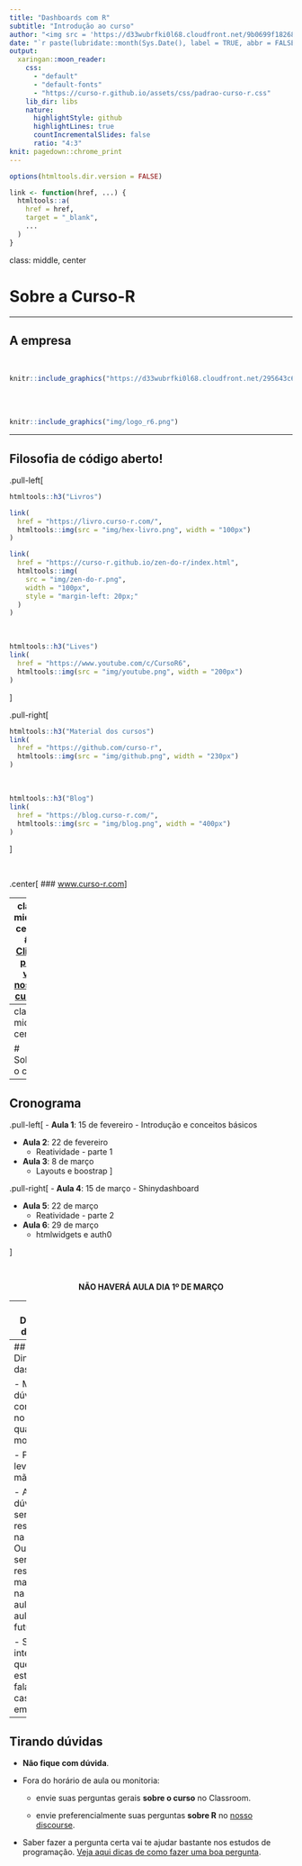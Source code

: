 ```yaml
---
title: "Dashboards com R"
subtitle: "Introdução ao curso"
author: "<img src = 'https://d33wubrfki0l68.cloudfront.net/9b0699f18268059bdd2e5c21538a29eade7cbd2b/67e5c/img/logo/cursor1-5.png' width = '30%'>"
date: "`r paste(lubridate::month(Sys.Date(), label = TRUE, abbr = FALSE), 'de', lubridate::year(Sys.Date()))`"
output:
  xaringan::moon_reader:
    css: 
      - "default"
      - "default-fonts"
      - "https://curso-r.github.io/assets/css/padrao-curso-r.css"
    lib_dir: libs
    nature:
      highlightStyle: github
      highlightLines: true
      countIncrementalSlides: false
      ratio: "4:3"
knit: pagedown::chrome_print
---
```

```r
options(htmltools.dir.version = FALSE)

link <- function(href, ...) {
  htmltools::a(
    href = href,
    target = "_blank",
    ...
  )
}
```

class: middle, center

# Sobre a Curso-R

---

## A empresa

<br>

```r
knitr::include_graphics("https://d33wubrfki0l68.cloudfront.net/295643c6243701ae6a9bac3fb8ad467ff0ce3c84/d1785/img/logo/cursor1-41.png")
```

<br>
<br>

```r
knitr::include_graphics("img/logo_r6.png")
```

---

## Filosofia de código aberto!

.pull-left[
```r
htmltools::h3("Livros")

link(
  href = "https://livro.curso-r.com/",
  htmltools::img(src = "img/hex-livro.png", width = "100px")
)

link(
  href = "https://curso-r.github.io/zen-do-r/index.html",
  htmltools::img(
    src = "img/zen-do-r.png",
    width = "100px",
    style = "margin-left: 20px;"
  )
)
```

<br>

```r
htmltools::h3("Lives")
link(
  href = "https://www.youtube.com/c/CursoR6",
  htmltools::img(src = "img/youtube.png", width = "200px")
)
```
]

.pull-right[
```r
htmltools::h3("Material dos cursos")
link(
  href = "https://github.com/curso-r",
  htmltools::img(src = "img/github.png", width = "230px")
)
```

<br>

```r
htmltools::h3("Blog")
link(
  href = "https://blog.curso-r.com/",
  htmltools::img(src = "img/blog.png", width = "400px")
)
```
]

<br>

.center[
### [www.curso-r.com](https://www.curso-r.com)
]


---
class: middle, center
## [Clique para ver nossos cursos](https://loja.curso-r.com/)

<!-- ```{css, echo = FALSE} -->
<!-- .remark-slide-content .cursos h2 { -->
<!--    font-size: 15px; -->
<!-- } -->
<!-- ``` -->


```r
# htmltools::div(
#   class = "cursos",
#   style = "font-size: 0.8em;",
#   templatesR6::criar_slide_nossos_cursos()
# )
```

---
class: middle, center

# Sobre o curso

---
## Cronograma

.pull-left[
- **Aula 1**: 15 de fevereiro
  - Introdução e conceitos básicos

- **Aula 2**: 22 de fevereiro
  - Reatividade - parte 1
  
- **Aula 3**: 8 de março
  - Layouts e boostrap
]

.pull-right[
- **Aula 4**: 15 de março
  - Shinydashboard

- **Aula 5**: 22 de março
  - Reatividade - parte 2

- **Aula 6**: 29 de março
  - htmlwidgets e auth0

]

<br>

<center>
<b>NÃO HAVERÁ AULA DIA 1º DE MARÇO</b>
</center>

---
## Dinâmica do curso

- As aulas serão em maior parte expositivas.

- As aulas terão uma seção teórica, de exposição de conceitos, e prática, de aplicação de conceitos.

- O objetivo dos exercícios é gerar dúvidas. **Com exceção do trabalho final, nenhum exercício precisa ser entregue**.

- O certificado será emitido mediante uma **entrega final**, a ser especificada nas últimas aulas do curso. 

- Haverá monitoria para esclarecimento de dúvidas sempre 30 minutos antes do início das aulas.

- Usaremos os últimos minutos de cada aula para tirar dúvidas do conteúdo apresentado. Não haverá plantão de dúvidas pós aula.

- A gravação das aulas ficará disponível por 1 ano após o final do curso.

---
## Dinâmica das aulas

- Mande dúvidas e comentários no chat em qualquer momento.

- Para falar, levante a mão.

- Algumas dúvidas serão respondidas na hora. Outras serão respondidas mais tarde na própria aula ou em aulas futuras.

- Só interrompa quem estiver falando em caso de emergência.

---
## Tirando dúvidas

- **Não fique com dúvida**.
 
- Fora do horário de aula ou monitoria:
    - envie suas perguntas gerais **sobre o curso** no Classroom.
     
    - envie preferencialmente suas perguntas **sobre R** no [nosso discourse](https://discourse.curso-r.com/).

- Saber fazer a pergunta certa vai te ajudar bastante nos estudos de programação. [Veja aqui dicas de como fazer uma boa pergunta](https://discourse.curso-r.com/t/como-escrever-uma-boa-pergunta/542).
